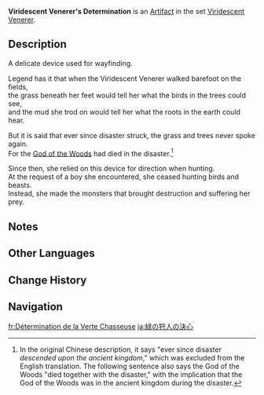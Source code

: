 {{Artifact Infobox
|image = Item Viridescent Venerer's Determination.png
|set   = Viridescent Venerer
|piece = Sands of Eon
}}
{{Description|A wondrous instrument that a hunter once wore. It forever points towards their prey.}}
'''Viridescent Venerer's Determination''' is an [[Artifact]] in the set [[Viridescent Venerer]].

==Description==
A delicate device used for wayfinding.

Legend has it that when the Viridescent Venerer walked barefoot on the fields,<br />the grass beneath her feet would tell her what the birds in the trees could see,<br />and the mud she trod on would tell her what the roots in the earth could hear.

But it is said that ever since disaster struck, the grass and trees never spoke again.<br />For the [[God of the Woods]] had died in the disaster.<ref group="Note">In the original Chinese description, it says "ever since disaster ''descended upon the ancient kingdom''," which was excluded from the English translation. The following sentence also says the God of the Woods "died together with the disaster," with the implication that the God of the Woods was in the ancient kingdom during the disaster.</ref>

Since then, she relied on this device for direction when hunting.<br />At the request of a boy she encountered, she ceased hunting birds and beasts.<br />Instead, she made the monsters that brought destruction and suffering her prey.

==Notes==
{{Reflist|note=1}}

==Other Languages==
{{Other Languages
|en      = Viridescent Venerer's Determination
|zhs     = 翠绿猎人的笃定
|zhs_rm  = Cuìlǜ Lièrén de Dǔdìng
|zht     = 翠綠獵人的篤定
|zht_rm  = Cuìlǜ Lièrén de Dǔdìng
|zh_tl   = Emerald Green Hunter's Composure
|ja      = 緑の狩人の決心
|ja_rm   = Midori no Karyuudo no Kesshin
|ja_tl   = Green Hunter's Determination
|ko      = 청록색 사냥꾼의 확신
|ko_rm   = Cheongroksaek Sanyangkkun-ui Hwaksin
|ko_tl   = Blue-Green Hunter's Conviction
|es      = Serenidad de la Cazadora Verde Esmeralda
|es_tl   = Serenity of the Emerald Green Huntress
|fr      = Détermination de la Verte Chasseuse
|fr_tl   = Determination of the Green Huntress
|ru      = Решимость изумрудного охотника
|ru_tl   = Emerald Hunter's Determination
|th      = Viridescent Venerer's Determination
|vi      = Thời Gian Của Thợ Săn
|vi_tl   = 
|de      = Gelassenheit des Feldjägers
|de_tl   = Composure of the Courier
|id      = Viridescent Venerer's Determination
|pt      = Determinação do Caçador Verde
|pt_tl   = 
|tr      = Yeşil Gölge Kararlılığı
|tr_tl   = 
|it      = Determinazione della Cacciatrice smeraldo
|it_tl   = 
}}

==Change History==
{{Change History|1.0}}

==Navigation==
{{Artifact Set Navbox|Viridescent Venerer}}

[[fr:Détermination de la Verte Chasseuse]]
[[ja:緑の狩人の決心]]